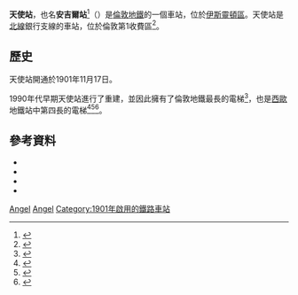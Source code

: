 {{Infobox London station|symbol=underground
| name          = 天使<br />Angel  
| alt_name      = 
| manager       = [[倫敦地鐵|倫敦地鐵]]
| owner         = 
| locale        = [[安吉爾_(倫敦)|安吉爾]]
| borough       = [[伊斯靈頓區|伊斯靈頓區]]
| platforms     = 2
| fare_zone     = 1
| railcode      =
| tubecode      =
| image_name    = Angel station entrance.JPG
| image_alt     =
| caption       = 
| latitude      = 51.532
| longitude     = -0.106
| map_type      = Central London
| years1        = {{start date|1901}}  
| years2        =
| events1       = 開通
| events2       =
<!--| tubeexits03   = {{pad|1em}}13.845
| tubeexits04   = {{increase}} 14.76
| tubeexits05   = {{decrease}} 14.03
| tubeexits06   = {{increase}} 15.16
| tubeexits07   = {{increase}} 16.63
| tubeexits08   = {{increase}} 17.82
| tubeexits09   = {{increase}} 18.05-->
}}
'''天使站'''，也名'''安吉爾站'''<ref>{{Cite web |url=http://news.rthk.hk/rthk/ch/component/k2/1357412-20171005.htm |title=存档副本 |access-date=2017-11-05 |archive-date=2019-01-01 |archive-url=https://web.archive.org/web/20190101193947/http://news.rthk.hk/rthk/ch/component/k2/1357412-20171005.htm |dead-url=no }}</ref>（{{lang-en|Angel tube station}}）是[[倫敦地鐵|倫敦地鐵]]的一個車站，位於[[伊斯靈頓區|伊斯靈頓區]]。天使站是[[北線|北線]]銀行支線的車站，位於倫敦第1收費區<ref name=tubemap>{{cite map/Standard Tube Map}}</ref>。

== 歷史 ==
天使站開通於1901年11月17日。

1990年代早期天使站進行了重建，並因此擁有了倫敦地鐵最長的電梯{{sfn|Day|Reed|2010|p=197}}<ref name=long>{{cite web |url=http://www.telegraph.co.uk/travel/destinations/europe/uk/london/9789966/London-Underground-150-fascinating-Tube-facts.html |title=London Underground: 150 fascinating Tube facts |website=Telegraph |date=9 January 2013 |accessdate=10 April 2015 |archivedate=2015年4月10日 |deadurl=no |archiveurl=https://web.archive.org/web/20150410072909/http://www.telegraph.co.uk/travel/destinations/europe/uk/london/9789966/London-Underground-150-fascinating-Tube-facts.html }}</ref>，也是[[西歐|西歐]]地鐵站中第四長的電梯<ref name=nami>{{cite web |deadurl=no |url=http://metro.angrenost.cz/a/nm.php |title=Náměstí Míru |website=Prague Metro |accessdate=6 April 2015 |archivedate=2015年5月6日 |archiveurl=https://web.archive.org/web/20150506193822/http://metro.angrenost.cz/a/nm.php }}</ref><ref name=vassko>{{cite news |url=http://www.idg.se/2.1085/1.258215/en-rulltrappas-sjal |first=Städje |last=Jörgen |title=Rulltrappor – så funkar de |language=sv |website=[[International_Data_Group|IDG]] News Service |date=18 October 2009 |accessdate=31 March 2015 |archivedate=2015年5月6日 |deadurl=no |archiveurl=https://web.archive.org/web/20150506194137/http://www.idg.se/2.1085/1.258215/en-rulltrappas-sjal }}</ref><ref name=kamppi>{{cite web |title=Kamppi metro station |url=http://www.hel.fi/hki/hkl/en/HKL+Metro/Helsinki+metro+stations/Kamppi+metro+station |publisher=HKL |date=14 December 2009 |accessdate=21 June 2011 |archivedate=2015年5月6日 |deadurl=yes |archiveurl=https://web.archive.org/web/20150506193212/http://www.hel.fi/hki/hkl/en/HKL+Metro/Helsinki+metro+stations/Kamppi+metro+station }}</ref>。

==參考資料==
{{Reflist}}
*{{cite book |last=Rose |first=Douglas |title=The London Underground, A Diagrammatic History |year=1999 |origyear=1980 |edition=7th |publisher=Douglas Rose/Capital Transport |isbn=1-85414-219-4 |ref=harv}}
*{{cite book |last=Connor |first=J.E. |title=London's Disused Underground Stations |origyear=1999 |year=2006 |edition=2nd |publisher=Capital Transport |isbn=1-85414-250-X |ref=harv}}
* {{Cite book |surname1=Dwyer |given1=Rachel |year=2014 |title=Bollywood's India: Hindi Cinema as a Guide to Contemporary India |publisher=[[Reaktion_Books|Reaktion Books]], London |ISBN=978-1-78023-304-8 |url=http://books.google.com/books?id=DqwBBQAAQBAJ&pg=PT59 |ref=harv |access-date=2016-02-29 |archive-date=2020-06-20 |archive-url=https://web.archive.org/web/20200620130531/https://books.google.com/books?id=DqwBBQAAQBAJ&pg=PT59 |dead-url=no }}
*{{cite book |last=Day |first= John R |last2=Reed |first2=John |origyear=1963 |year=2010 |edition=11th |title=The Story of London's Underground |publisher=Capital Transport |isbn=978-1-85414-341-9 |ref=harv}}
{{commons category|Angel tube station}}

{{倫敦地鐵北線}}
[[Category:北線車站|Angel]]
[[Category:伊斯靈頓區鐵路車站|Angel]]
[[Category:1901年啟用的鐵路車站|Category:1901年啟用的鐵路車站]]